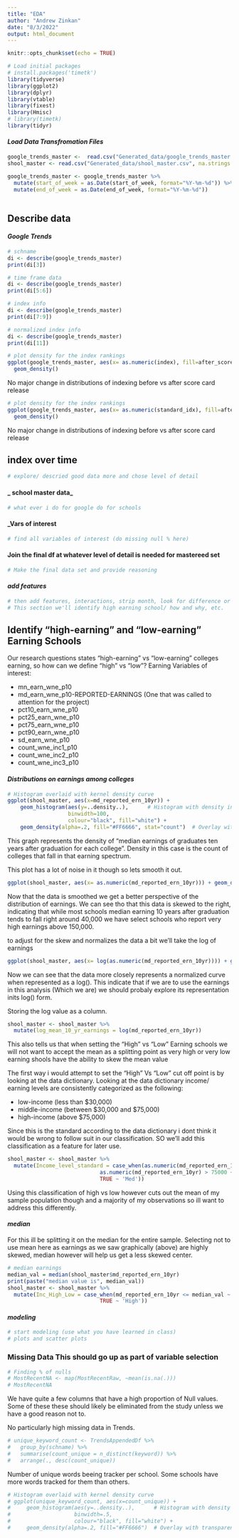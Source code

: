 ```yaml
---
title: "EDA"
author: "Andrew Zinkan"
date: "8/3/2022"
output: html_document
---
```


```r
knitr::opts_chunk$set(echo = TRUE)
```

```r
# Load initial packages
# install.packages('timetk')
library(tidyverse)
library(ggplot2)
library(dplyr)
library(vtable)
library(fixest)
library(Hmisc)
# library(timetk)
library(tidyr)
```

#### _Load Data Transfromation Files_
```r
google_trends_master <-  read.csv("Generated_data/google_trends_master.csv", na.strings = c("","NA","NULL",NULL))
shool_master <- read.csv("Generated_data/shool_master.csv", na.strings = c("","NA","NULL",NULL))

```

```r
google_trends_master <- google_trends_master %>% 
  mutate(start_of_week = as.Date(start_of_week, format="%Y-%m-%d")) %>% 
  mutate(end_of_week = as.Date(end_of_week, format="%Y-%m-%d"))
  
```


## Describe data
#### _Google Trends_

```r
# schname
di <- describe(google_trends_master)
print(di[3])
```
```r
# time frame data
di <- describe(google_trends_master)
print(di[5:6])
```
```r
# index info
di <- describe(google_trends_master)
print(di[7:9])
```
```r
# normalized index info
di <- describe(google_trends_master)
print(di[11])
```

```r

# plot density for the index rankings
ggplot(google_trends_master, aes(x= as.numeric(index), fill=after_score_card, alpha = 0.4)) + 
  geom_density()

```
No major change in distributions of indexing before vs after score card release

```r

# plot density for the index rankings
ggplot(google_trends_master, aes(x= as.numeric(standard_idx), fill=after_score_card, alpha = 0.4)) + 
  geom_density()

```
No major change in distributions of indexing before vs after score card release




## index over time

```r
# explore/ descried good data more and chose level of detail 
```

#### _ school master data_

```r
# what ever i do for google do for schools  
```

#### _Vars of interest
```r
# find all variables of interest (do missing null % here)
```

#### Join the final df at whatever level of detail is needed for mastereed set
```r
# Make the final data set and provide reasoning  
```

#### _add features_ 

```r
# then add features, interactions, strip month, look for difference or change in metrics each week 
# This section we'll identify high earning school/ how and why, etc.  
```

## Identify "high-earning" and "low-earning" Earning Schools
Our research questions states “high-earning” vs “low-earning” colleges earning, so how can we define “high” vs “low”?
Earning Variables of interest:

- mn_earn_wne_p10
- md_earn_wne_p10-REPORTED-EARNINGS (One that was called to attention for the project)
- pct10_earn_wne_p10
- pct25_earn_wne_p10
- pct75_earn_wne_p10
- pct90_earn_wne_p10
- sd_earn_wne_p10
- count_wne_inc1_p10
- count_wne_inc2_p10
- count_wne_inc3_p10

#### _Distributions on earnings among colleges_
```r
# Histogram overlaid with kernel density curve
ggplot(shool_master, aes(x=md_reported_ern_10yr)) +
    geom_histogram(aes(y=..density..),      # Histogram with density instead of count on y-axis
                   binwidth=100,
                   colour="black", fill="white") +
    geom_density(alpha=.2, fill="#FF6666", stat="count")  # Overlay with transparent density plot
```

This graph represents the density of "median earnings of graduates ten years after graduation for each college".
Density in this case is the count of colleges that fall in that earning spectrum.

This plot has a lot of noise in it though so lets smooth it out. 
```r
ggplot(shool_master, aes(x= as.numeric(md_reported_ern_10yr))) + geom_density()

```

Now that the data is smoothed we get a better perspective of the distribution of earnings. 
We can see tho that this data is skewed to the right, indicating that while most schools median earning 10 years after graduation tends to fall right around 40,000 we have select schools who report very high earnings above 150,000. 

to adjust for the skew and normalizes the data a bit we'll take the log of earnings
```r
ggplot(shool_master, aes(x= log(as.numeric(md_reported_ern_10yr)))) + geom_density()
```
Now we can see that the data more closely represents a normalized curve when represented as a log().
This indicate that if we are to use the earnings in this analysis (Which we are) we should probaly explore its representation inits log() form. 

Storing the log value as a column. 
```r
shool_master <- shool_master %>%
  mutate(log_mean_10_yr_earnings = log(md_reported_ern_10yr))
```

This also tells us that when setting the "High" vs "Low" Earning schools we will not want to accept the mean as a splitting point as very high or very low earning shools have the ability to skew the mean value

The first way i would attempt to set the "High" Vs "Low" cut off point is by looking at the data dictionary. 
Looking at the data dictionary income/ earning levels are consistently categorized as the following:

- low-income (less than $30,000)
- middle-income (between $30,000 and $75,000)
- high-income (above $75,000)

Since this is the standard according to the data dictionary i dont think it would be wrong to follow suit in our classification.
SO we'll add this classification as a feature for later use.

```r
shool_master <- shool_master %>%
  mutate(Income_level_standard = case_when(as.numeric(md_reported_ern_10yr) < 30000 ~ 'Low',
                             as.numeric(md_reported_ern_10yr) > 75000 ~ 'High',
                             TRUE ~ 'Med'))
```

Using this classification of high vs low however cuts out the mean of my sample population though and a majority of my observations so ill want to address this differently.  

#### _median_
For this ill be splitting it on the median for the entire sample. Selecting not to use mean here as earnings as we saw graphically (above) are highly skewed, median however will help us get a less skewed center. 

```r
# median earnings
median_val = median(shool_master$md_reported_ern_10yr)
print(paste("median value is", median_val))
shool_master <- shool_master %>%
  mutate(Inc_High_Low = case_when(md_reported_ern_10yr <= median_val ~ 'Low',
                             TRUE ~ 'High'))

```
#### _modeling_
```r
# start modeling (use what you have learned in class)
# plots and scatter plots
```

### Missing Data This should go up as part of  variable selection
```r
# Finding % of nulls
# MostRecentNA <- map(MostRecentRaw, ~mean(is.na(.)))
# MostRecentNA

```

We have quite a few columns that have a high proportion of Null values. 
Some of these these should likely be eliminated from the study unless we have a good reason not to. 



No particularly high missing data in Trends.

```r
# unique_keyword_count <- TrendsAppendedDf %>% 
#   group_by(schname) %>%
#   summarise(count_unique = n_distinct(keyword)) %>% 
#   arrange(., desc(count_unique))
```


Number of unique words beeing tracker per school. Some schools have more words tracked for them than others. 
```r
# Histogram overlaid with kernel density curve
# ggplot(unique_keyword_count, aes(x=count_unique)) + 
#     geom_histogram(aes(y=..density..),      # Histogram with density instead of count on y-axis
#                    binwidth=.5,
#                    colour="black", fill="white") +
#     geom_density(alpha=.2, fill="#FF6666")  # Overlay with transparent density plot
```
